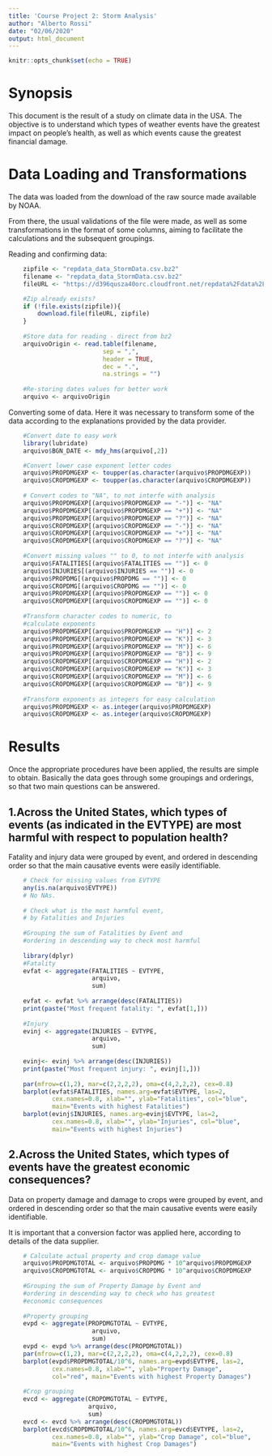 ```yaml
---
title: 'Course Project 2: Storm Analysis'
author: "Alberto Rossi"
date: "02/06/2020"
output: html_document
---
```


```r
knitr::opts_chunk$set(echo = TRUE)
```

# Synopsis

This document is the result of a study on climate data in the USA.
The objective is to understand which types of weather events have the greatest impact on people's health, as well as which events cause the greatest financial damage.


# Data Loading and Transformations

The data was loaded from the download of the raw source made available by NOAA.

From there, the usual validations of the file were made, as well as some transformations in the format of some columns, aiming to facilitate the calculations and the subsequent groupings.

Reading and confirming data:

```r
    zipfile <- "repdata_data_StormData.csv.bz2"
    filename <- "repdata_data_StormData.csv.bz2"
    fileURL <- "https://d396qusza40orc.cloudfront.net/repdata%2Fdata%2FStormData.csv.bz2"

    #Zip already exists?
    if (!file.exists(zipfile)){
        download.file(fileURL, zipfile)
    }
    
    #Store data for reading - direct from bz2
    arquivoOrigin <- read.table(filename, 
                          sep = ",",
                          header = TRUE,
                          dec = ".",
                          na.strings = "")
    
    #Re-storing dates values for better work
    arquivo <- arquivoOrigin      
```

Converting some of data. Here it was necessary to transform some of the data according to the explanations provided by the data provider.

```r
    #Convert date to easy work
    library(lubridate)
    arquivo$BGN_DATE <- mdy_hms(arquivo[,2])

    #Convert lower case exponent letter codes
    arquivo$PROPDMGEXP <- toupper(as.character(arquivo$PROPDMGEXP))
    arquivo$CROPDMGEXP <- toupper(as.character(arquivo$CROPDMGEXP))
    
    # Convert codes to "NA", to not interfe with analysis 
    arquivo$PROPDMGEXP[(arquivo$PROPDMGEXP == "-")] <- "NA"
    arquivo$PROPDMGEXP[(arquivo$PROPDMGEXP == "+")] <- "NA"
    arquivo$PROPDMGEXP[(arquivo$PROPDMGEXP == "?")] <- "NA"
    arquivo$CROPDMGEXP[(arquivo$CROPDMGEXP == "-")] <- "NA"
    arquivo$CROPDMGEXP[(arquivo$CROPDMGEXP == "+")] <- "NA"
    arquivo$CROPDMGEXP[(arquivo$CROPDMGEXP == "?")] <- "NA"
    
    #Convert missing values "" to 0, to not interfe with analysis  
    arquivo$FATALITIES[(arquivo$FATALITIES == "")] <- 0
    arquivo$INJURIES[(arquivo$INJURIES == "")] <- 0
    arquivo$PROPDMG[(arquivo$PROPDMG == "")] <- 0
    arquivo$CROPDMG[(arquivo$CROPDMG == "")] <- 0
    arquivo$PROPDMGEXP[(arquivo$PROPDMGEXP == "")] <- 0
    arquivo$CROPDMGEXP[(arquivo$CROPDMGEXP == "")] <- 0
    
    #Transform character codes to numeric, to 
    #calculate exponents
    arquivo$PROPDMGEXP[(arquivo$PROPDMGEXP == "H")] <- 2
    arquivo$PROPDMGEXP[(arquivo$PROPDMGEXP == "K")] <- 3
    arquivo$PROPDMGEXP[(arquivo$PROPDMGEXP == "M")] <- 6
    arquivo$PROPDMGEXP[(arquivo$PROPDMGEXP == "B")] <- 9
    arquivo$CROPDMGEXP[(arquivo$CROPDMGEXP == "H")] <- 2
    arquivo$CROPDMGEXP[(arquivo$CROPDMGEXP == "K")] <- 3
    arquivo$CROPDMGEXP[(arquivo$CROPDMGEXP == "M")] <- 6
    arquivo$CROPDMGEXP[(arquivo$CROPDMGEXP == "B")] <- 9
    
    #Transform exponents as integers for easy calculation
    arquivo$PROPDMGEXP <- as.integer(arquivo$PROPDMGEXP)
    arquivo$CROPDMGEXP <- as.integer(arquivo$CROPDMGEXP)

```

# Results

Once the appropriate procedures have been applied, the results are simple to obtain. Basically the data goes through some groupings and orderings, so that two main questions can be answered.


## 1.Across the United States, which types of events (as indicated in the EVTYPE) are most harmful with respect to population health?

Fatality and injury data were grouped by event, and ordered in descending order so that the main causative events were easily identifiable.

```r
    # Check for missing values from EVTYPE
    any(is.na(arquivo$EVTYPE))
    # No NAs.
    
    # Check what is the most harmful event,
    # by Fatalities and Injuries
    
    #Grouping the sum of Fatalities by Event and
    #ordering in descending way to check most harmful
    
    library(dplyr)
    #Fatality
    evfat <- aggregate(FATALITIES ~ EVTYPE,
                       arquivo,
                       sum)
    
    evfat <- evfat %>% arrange(desc(FATALITIES))
    print(paste("Most frequent fatality: ", evfat[1,]))
    
    #Injury
    evinj <- aggregate(INJURIES ~ EVTYPE,
                       arquivo,
                       sum)
    
    evinj<- evinj %>% arrange(desc(INJURIES))
    print(paste("Most frequent injury: ", evinj[1,]))
    
    par(mfrow=c(1,2), mar=c(2,2,2,2), oma=c(4,2,2,2), cex=0.8)
    barplot(evfat$FATALITIES, names.arg=evfat$EVTYPE, las=2,
            cex.names=0.8, xlab="", ylab="Fatalities", col="blue",
            main="Events with highest Fatalities")
    barplot(evinj$INJURIES, names.arg=evinj$EVTYPE, las=2,
            cex.names=0.8, xlab="", ylab="Injuries", col="blue", 
            main="Events with highest Injuries")
```


## 2.Across the United States, which types of events have the greatest economic consequences?
    
Data on property damage and damage to crops were grouped by event, and ordered in descending order so that the main causative events were easily identifiable.

It is important that a conversion factor was applied here, according to details of the data supplier.

```r
    # Calculate actual property and crop damage value
    arquivo$PROPDMGTOTAL <- arquivo$PROPDMG * 10^arquivo$PROPDMGEXP
    arquivo$CROPDMGTOTAL <- arquivo$CROPDMG * 10^arquivo$CROPDMGEXP
    
    #Grouping the sum of Property Damage by Event and
    #ordering in descending way to check who has greatest 
    #economic consequences
    
    #Property grouping
    evpd <- aggregate(PROPDMGTOTAL ~ EVTYPE,
                       arquivo,
                       sum)
    evpd <- evpd %>% arrange(desc(PROPDMGTOTAL))
    par(mfrow=c(1,2), mar=c(2,2,2,2), oma=c(4,2,2,2), cex=0.8)
    barplot(evpd$PROPDMGTOTAL/10^6, names.arg=evpd$EVTYPE, las=2,
            cex.names=0.8, xlab="", ylab="Property Damage",
            col="red", main="Events with highest Property Damages")
   
    #Crop grouping
    evcd <- aggregate(CROPDMGTOTAL ~ EVTYPE,
                      arquivo,
                      sum)
    evcd <- evcd %>% arrange(desc(CROPDMGTOTAL))
    barplot(evcd$CROPDMGTOTAL/10^6, names.arg=evcd$EVTYPE, las=2,
            cex.names=0.8, xlab="", ylab="Crop Damage", col="blue",
            main="Events with highest Crop Damages")
```   









